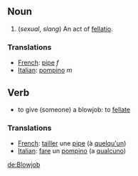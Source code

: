 ==Noun==

# (''sexual'', ''slang'') An act of [[fellatio]].

===Translations===

*[[French]]: [[pipe]] ''f''
*[[Italian]]: [[pompino]] ''m''

==Verb==

* to give (someone) a blowjob: to [[fellate]]

===Translations===

*[[French]]: [[tailler]] une [[pipe]] (à [[quelqu'un]])
*[[Italian]]: [[fare]] un [[pompino]] (a [[qualcuno]])

[[de:Blowjob]]